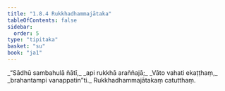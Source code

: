 ```yaml
---
title: "1.8.4 Rukkhadhammajātaka"
tableOfContents: false
sidebar:
  order: 5
type: "tipitaka"
basket: "su"
book: "ja1"
---
```



<DynamicBreadcrumb />

<Division number="74" book="ja1" bookNo="22" page="17">

<Paragraph number="163" type="verses" book="ja1">
_“Sādhū sambahulā ñātī,_  
_api rukkhā araññajā;_  
_Vāto vahati ekaṭṭhaṃ,_  
_brahantampi vanappatin”ti._  


</Paragraph>
</Division>

<Paragraph number="164" type="center" book="ja1">
Rukkhadhammajātakaṃ catutthaṃ.
</Paragraph>